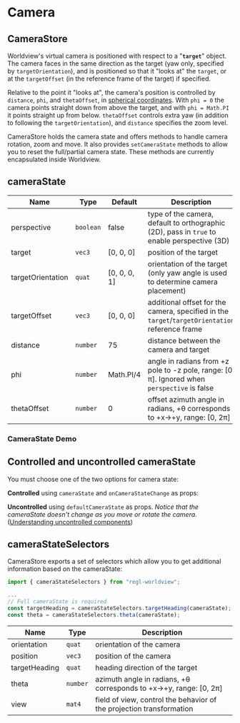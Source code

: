 
# Camera

## CameraStore

Worldview's virtual camera is positioned with respect to a "**`target`**" object. The camera faces in the same direction as the target (yaw only, specified by `targetOrientation`),
and is positioned so that it "looks at" the `target`, or at the `targetOffset` (in the reference frame of the target) if specified.

Relative to the point it "looks at", the camera's position is controlled by `distance`, `phi`, and `thetaOffset`, in [spherical coordinates](https://en.wikipedia.org/wiki/Spherical_coordinate_system).
With `phi = 0` the camera points straight down from above the target, and with `phi = Math.PI` it points straight up from below. `thetaOffset` controls extra yaw (in addition to following the `targetOrientation`), and `distance` specifies the zoom level.

CameraStore holds the camera state and offers methods to handle camera rotation, zoom and move. It also provides `setCameraState` methods to allow you to reset the full/partial camera state. These methods are currently encapsulated inside Worldview.

## cameraState


| Name              | Type      | Default      | Description                                                                                     |
| ----------------- | --------- | ------------ | ----------------------------------------------------------------------------------------------- |
| perspective       | `boolean` | false        | type of the camera, default to orthographic (2D), pass in `true` to enable perspective (3D)     |
| target            | `vec3`    | [0, 0, 0]    | position of the target                                                                          |
| targetOrientation | `quat`    | [0, 0, 0, 1] | orientation of the target (only yaw angle is used to determine camera placement)                |
| targetOffset      | `vec3`    | [0, 0, 0]    | additional offset for the camera, specified in the `target`/`targetOrientation` reference frame |
| distance          | `number`  | 75           | distance between the camera and target                                                          |
| phi               | `number`  | Math.PI/4    | angle in radians from +z pole to -z pole, range: [0, π]. Ignored when `perspective` is false    |
| thetaOffset       | `number`  | 0            | offset azimuth angle in radians, +θ corresponds to +x→+y, range: [0, 2π]                        |

### CameraState Demo

<CameraState />

## Controlled and uncontrolled cameraState

You must choose one of the two options for camera state:

**Controlled** using `cameraState` and `onCameraStateChange` as props:

<CameraStateControlled />

**Uncontrolled** using `defaultCameraState` as props. _Notice that the cameraState doesn't change as you move or rotate the camera._ ([Understanding uncontrolled components](https://reactjs.org/docs/uncontrolled-components.html))

<CameraStateUncontrolled />

## cameraStateSelectors

CameraStore exports a set of selectors which allow you to get additional information based on the cameraState:

```js
import { cameraStateSelectors } from "regl-worldview";

...
// Full cameraState is required
const targetHeading = cameraStateSelectors.targetHeading(cameraState);
const theta = cameraStateSelectors.theta(cameraState);
```

| Name          | Type     | Description                                                          |
| ------------- | -------- | -------------------------------------------------------------------- |
| orientation   | `quat`   | orientation of the camera                                            |
| position      | `vec3`   | position of the camera                                               |
| targetHeading | `quat`   | heading direction of the target                                      |
| theta         | `number` | azimuth angle in radians, +θ corresponds to +x→+y, range: [0, 2π]    |
| view          | `mat4`   | field of view, control the behavior of the projection transformation |
